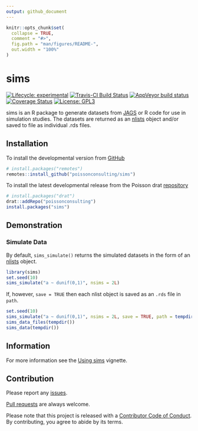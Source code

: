 ```yaml
---
output: github_document
---
```


<!-- README.md is generated from README.Rmd. Please edit that file -->

```r
knitr::opts_chunk$set(
  collapse = TRUE,
  comment = "#>",
  fig.path = "man/figures/README-",
  out.width = "100%"
)
```
# sims

<!-- badges: start -->
[![Lifecycle: experimental](https://img.shields.io/badge/lifecycle-experimental-orange.svg)](https://www.tidyverse.com/lifecycle/#experimental)
[![Travis-CI Build Status](https://travis-ci.com/poissonconsulting/sims.svg?branch=master)](https://travis-ci.com/poissonconsulting/sims)
[![AppVeyor build status](https://ci.appveyor.com/api/projects/status/github/poissonconsulting/sims?branch=master&svg=true)](https://ci.appveyor.com/project/poissonconsulting/sims)
[![Coverage Status](https://img.shields.io/codecov/c/github/poissonconsulting/sims/master.svg)](https://codecov.io/github/poissonconsulting/sims?branch=master)
[![License: GPL3](https://img.shields.io/badge/License-GPL3-blue.svg)](https://www.gnu.org/licenses/gpl-3.0.html)
<!-- [![Tinyverse status](https://tinyverse.netlify.com/badge/sims)](https://CRAN.R-project.org/package=sims) -->
<!-- [![CRAN status](https://www.r-pkg.org/badges/version/sims)](https://cran.r-project.org/package=sims) -->
<!-- ![CRAN downloads](http://cranlogs.r-pkg.org/badges/sims) -->
<!-- badges: end -->

sims is an R package to generate datasets from [JAGS](http://mcmc-jags.sourceforge.net) or R code for use in simulation studies.
The datasets are returned as an [nlists](https://github.com/poissonconsulting/nlist) object and/or saved to file as individual .rds files.

## Installation

To install the developmental version from [GitHub](https://github.com/poissonconsulting/sims)
```r
# install.packages("remotes")
remotes::install_github("poissonconsulting/sims")
```

To install the latest developmental release from the Poisson drat [repository](https://github.com/poissonconsulting/drat)
```r
# install.packages("drat")
drat::addRepo("poissonconsulting")
install.packages("sims")
```

## Demonstration

### Simulate Data

By default, `sims_simulate()` returns the simulated datasets in the form of an [nlists](https://github.com/poissonconsulting/nlist) object.

```r
library(sims)
set.seed(10)
sims_simulate("a ~ dunif(0,1)", nsims = 2L)
```

If, however, `save = TRUE` then each nlist object is saved as an `.rds` file in `path`.
```r
set.seed(10)
sims_simulate("a ~ dunif(0,1)", nsims = 2L, save = TRUE, path = tempdir(), exists = NA)
sims_data_files(tempdir())
sims_data(tempdir())
```

## Information

For more information see the [Using sims](https://poissonconsulting.github.io/sims/articles/sims.html) vignette.

## Contribution

Please report any [issues](https://github.com/poissonconsulting/sims/issues).

[Pull requests](https://github.com/poissonconsulting/sims/pulls) are always welcome.

Please note that this project is released with a [Contributor Code of Conduct](https://github.com/poissonconsulting/sims/blob/master/CODE_OF_CONDUCT.md).
By contributing, you agree to abide by its terms.
